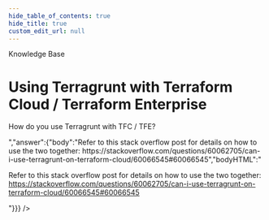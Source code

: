 ```yaml
---
hide_table_of_contents: true
hide_title: true
custom_edit_url: null
---
```



<CenterLayout>
<span class="title">Knowledge Base</span>
<h1>Using Terragrunt with Terraform Cloud / Terraform Enterprise</h1>
<GitHub json={{"id":"D_kwDOF8slf84ANxua","number":35,"author":{"login":"yorinasub17"},"title":"Using Terragrunt with Terraform Cloud / Terraform Enterprise","body":"How do you use Terragrunt with TFC / TFE?","bodyHTML":"<p dir=\"auto\">How do you use Terragrunt with TFC / TFE?</p>","answer":{"body":"Refer to this stack overflow post for details on how to use the two together: https://stackoverflow.com/questions/60062705/can-i-use-terragrunt-on-terraform-cloud/60066545#60066545","bodyHTML":"<p dir=\"auto\">Refer to this stack overflow post for details on how to use the two together: <a href=\"https://stackoverflow.com/questions/60062705/can-i-use-terragrunt-on-terraform-cloud/60066545#60066545\" rel=\"nofollow\">https://stackoverflow.com/questions/60062705/can-i-use-terragrunt-on-terraform-cloud/60066545#60066545</a></p>"}}} />

</CenterLayout>
  

<!-- ##DOCS-SOURCER-START
{
  "sourcePlugin": "github-discussions",
  "hash": "1fd7ce5a3f9b5c1a7b9c19ecce952171"
}
##DOCS-SOURCER-END -->
